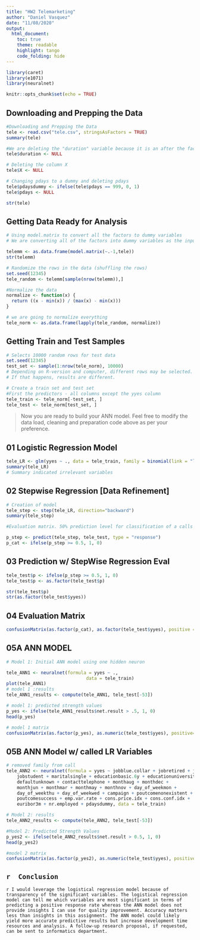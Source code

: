 ```yaml
---
title: "HW2 Telemarketing"
author: "Daniel Vasquez"
date: "11/08/2020"
output:
  html_document:
    toc: true
    theme: readable
    highlight: tango
    code_folding: hide
---
```

```r
library(caret)
library(e1071)
library(neuralnet)
```

```r
knitr::opts_chunk$set(echo = TRUE)
```

## Downloading and Prepping the Data

```r
#Downloading and Prepping the Data
tele <- read.csv("tele.csv", stringsAsFactors = TRUE)
summary(tele)

#We are deleting the "duration" variable because it is an after the fact measurement. We only should be using variables that we know before the call
tele$duration <- NULL

# Deleting the column X
tele$X <- NULL

# Changing pdays to a dummy and deleting pdays
tele$pdaysdummy <- ifelse(tele$pdays == 999, 0, 1)
tele$pdays <- NULL

str(tele)
```

## Getting Data Ready for Analysis

```r
# Using model.matrix to convert all the factors to dummy variables
# We are converting all of the factors into dummy variables as the input into ANN has to be numeric

telemm <- as.data.frame(model.matrix(~.-1,tele))
str(telemm)

# Randomize the rows in the data (shuffling the rows)
set.seed(12345)
tele_random <- telemm[sample(nrow(telemm)),]

#Normalize the data
normalize <- function(x) {
  return ((x - min(x)) / (max(x) - min(x)))
}

# we are going to normalize everything 
tele_norm <- as.data.frame(lapply(tele_random, normalize))
```


## Getting Train and Test Samples

```r
# Selects 10000 random rows for test data
set.seed(12345)
test_set <- sample(1:nrow(tele_norm), 10000) 
# Depending on R-version and computer, different rows may be selected. 
# If that happens, results are different. 

# Create a train set and test set
#First the predictors - all columns except the yyes column
tele_train <- tele_norm[-test_set, ]
tele_test <- tele_norm[test_set, ]
```

> Now you are ready to build your ANN model. Feel free to modify the data load, cleaning and preparation code above as per your preference.

## 01 Logistic Regression Model
```r
tele_LR <- glm(yyes ~ ., data = tele_train, family = binomial(link = "logit"))
summary(tele_LR)
# Summary indicated irrelevant variables
```

## 02 Stepwise Regression [Data Refinement]
```r
# Creation of model
tele_step <- step(tele_LR, direction="backward")
summary(tele_step)

#Evaluation matrix. 50% prediction level for classification of a calls = YES.

p_step <- predict(tele_step, tele_test, type = "response")
p_cat <- ifelse(p_step >= 0.5, 1, 0)
```

## 03 Prediction w/ StepWise Regression Eval
```r
tele_test$p <- ifelse(p_step >= 0.5, 1, 0)
tele_test$p <- as.factor(tele_test$p)

str(tele_test$p)
str(as.factor(tele_test$yyes))
```

## 04 Evaluation Matrix
```r
confusionMatrix(as.factor(p_cat), as.factor(tele_test$yyes), positive = "1")
```


## 05A ANN MODEL
```r
# Model 1: Initial ANN model using one hidden neuron

tele_ANN1 <- neuralnet(formula = yyes ~ .,
                              data = tele_train)
plot(tele_ANN1)
# model 1 :results
tele_ANN1_results <- compute(tele_ANN1, tele_test[-53])

# model 1: predicted strength values
p_yes <- ifelse(tele_ANN1_results$net.result > .5, 1, 0)
head(p_yes)

# model 1 matrix
confusionMatrix(as.factor(p_yes), as.numeric(tele_test$yyes), positive="1")

```


## 05B ANN Model w/ called LR Variables

```r
# removed family from call
tele_ANN2 <- neuralnet(formula = yyes ~ jobblue.collar + jobretired + jobservices + 
    jobstudent + maritalsingle + educationbasic.6y + educationuniversity.degree + 
    defaultunknown + contacttelephone + monthaug + monthdec + 
    monthjun + monthmar + monthmay + monthnov + day_of_weekmon + 
    day_of_weekthu + day_of_weekwed + campaign + poutcomenonexistent + 
    poutcomesuccess + emp.var.rate + cons.price.idx + cons.conf.idx + 
    euribor3m + nr.employed + pdaysdummy, data = tele_train)

# Model 2: results
tele_ANN2_results <- compute(tele_ANN2, tele_test[-53])

#Model 2: Predicted Strength Values
p_yes2 <- ifelse(tele_ANN2_results$net.result > 0.5, 1, 0)
head(p_yes2)

#model 2 matrix
confusionMatrix(as.factor(p_yes2), as.numeric(tele_test$yyes), positive="1")
```

## `r  Conclusion`

`r I would leverage the logistical regression model because of transparency of the significant variables. The logistical regression model can tell me which variables are most significant in terms of predicting a positive response rate whereas the ANN model does not provide insights I can use for quality improvement. Accuracy matters less than insights in this assignment. The ANN model could likely yield more accurate predictive results but increase development time resources and analysis. A follow-up research proposal, if requested, can be sent to informatics department.`





